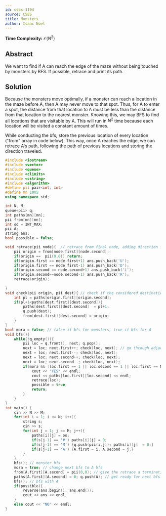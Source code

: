 ```yaml
---
id: cses-1194
source: CSES
title: Monsters
author: Isaac Noel
---
```


**Time Complexity:** $\mathcal{O}(N^2)$

## Abstract

We want to find if A can reach the edge of the maze without being touched by monsters by BFS. If possible, retrace and print its path.

## Solution

Because the monsters move optimally, if a monster can reach a location in the maze before A, then A may never move to that spot. Thus, for A to enter a spot, the distance from that location to A must be less than the distance from that location to the nearest monster. Knowing this, we may BFS to find all locations that are visitable by A. This will run in $N^2$ time because each location will be visited a constant amount of times.

While conducting the bfs, store the previous location of every location ("from" array in code below). This way, once A reaches the edge, we can retrace A's path, following the path of previous locations and storing the direction traveled.

```cpp
#include <iostream>
#include <vector>
#include <queue>
#include <climits>
#include <cstring>
#include <algorithm>
#define pii pair<int, int>
#define mn 1005
using namespace std;

int N, M;
queue<pii> q;
int paths[mn][mn];
pii from[mn][mn];
int oo = INT_MAX;
pii A;
string ans;
bool possible = false;

void retrace(pii node){  // retrace from final node, adding direction from previous node to a string. This string will be backwards but will be reversed before output.
    pii origin = from[node.first][node.second];
    if(origin ==  pii(0,0)) return;
    if(origin.first == node.first+1) ans.push_back('U');
    if(origin.first == node.first-1) ans.push_back('D');
    if(origin.second == node.second+1) ans.push_back('L');
    if(origin.second==node.second-1) ans.push_back('R');
    retrace(origin);
    
}
void check(pii origin, pii dest){ // check if the considered destination may be traveled to
    int pl = paths[origin.first][origin.second];
    if(pl+1<paths[dest.first][dest.second]){
        paths[dest.first][dest.second]  = pl+1;
        q.push(dest);
        from[dest.first][dest.second] = origin;
    }
}
bool mora = false; // false if bfs for monsters, true if bfs for A
void bfs(){
    while(!q.empty()){
        pii loc = q.front(), next; q.pop();
        next = loc; next.first++; check(loc, next); // go through adjacent locations
        next = loc; next.first--; check(loc, next);
        next = loc; next.second++; check(loc, next);
        next = loc; next.second--; check(loc, next);
        if(mora && (loc.first == 1 || loc.second == 1 || loc.first == N || loc.second == M)){
            cout << "YES" << endl;
            cout << paths[loc.first][loc.second] << endl;
            retrace(loc);
            possible = true;
            return;
        }
    }
}
int main() {
    cin >> N >> M;
    for(int i = 1; i <= N; i++){
        string s;
        cin >> s;
        for(int j = 1; j <= M; j++){
            paths[i][j] = oo;
            if(s[j-1] == '#') paths[i][j] = 0;
            if(s[j-1] == 'M') {q.push(pii(i,j)); paths[i][j]  = 0;}
            if(s[j-1] == 'A') {A.first = i; A.second = j;}
        }
    }
    bfs(); // monster bfs
    mora = true; // change next bfs to A bfs
    from[A.first][A.second] = pii(0,0); // give the retrace a terminating location
    paths[A.first][A.second] = 0; q.push(A); // get ready for next bfs
    bfs(); // bfs with A
    if(possible){
        reverse(ans.begin(), ans.end());
        cout << ans << endl;
    }
    else cout << "NO" << endl;
}
```
